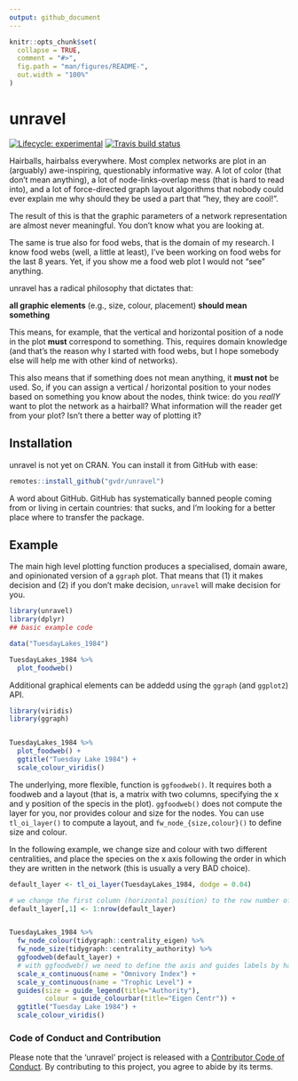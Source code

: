 ```yaml
---
output: github_document
---
```


```r
knitr::opts_chunk$set(
  collapse = TRUE,
  comment = "#>",
  fig.path = "man/figures/README-",
  out.width = "100%"
)
```
# unravel

<!-- badges: start -->
[![Lifecycle: experimental](https://img.shields.io/badge/lifecycle-experimental-orange.svg)](https://www.tidyverse.org/lifecycle/#experimental)
[![Travis build status](https://travis-ci.org/gvdr/unravel.svg?branch=master)](https://travis-ci.org/gvdr/unravel)
<!-- badges: end -->

Hairballs, hairbalss everywhere. Most complex networks are plot in an (arguably) awe-inspiring, questionably informative way. A lot of color (that don't mean anything), a lot of node-links-overlap mess (that is hard to read into), and a lot of force-directed graph layout algorithms that nobody could ever explain me why should they be used a part that "hey, they are cool!".

The result of this is that the graphic parameters of a network representation are almost never meaningful. You don't know what you are looking at.

The same is true also for food webs, that is the domain of my research. I know food webs (well, a little at least), I've been working on food webs for the last 8 years. Yet, if you show me a food web plot I would not "see" anything.

unravel has a radical philosophy that dictates that:

**all graphic elements** (e.g., size, colour, placement) **should mean something**

This means, for example, that the vertical and horizontal position of a node in the plot **must** correspond to something. This, requires domain knowledge (and that's the reason why I started with food webs, but I hope somebody else will help me with other kind of networks).

This also means that if something does not mean anything, it **must not** be used. So, if you can assign a vertical / horizontal position to your nodes based on something you know about the nodes, think twice: do you *reallY* want to plot the network as a hairball? What information will the reader get from your plot? Isn't there a better way of plotting it?

## Installation

unravel is not yet on CRAN. You can install it from GitHub with ease:

```r
remotes::install_github("gvdr/unravel")
```

A word about GitHub. GitHub has systematically banned people coming from or living in certain countries: that sucks, and I'm looking for a better place where to transfer the package.

## Example

The main high level plotting function produces a specialised, domain aware, and opinionated version of a `ggraph` plot. That means that (1) it makes decision and (2) if you don't make decision, `unravel` will make decision for you.

```r
library(unravel)
library(dplyr)
## basic example code

data("TuesdayLakes_1984")

TuesdayLakes_1984 %>%
  plot_foodweb()
```

Additional graphical elements can be addedd using the `ggraph` (and `ggplot2`) API.

```r
library(viridis)
library(ggraph)


TuesdayLakes_1984 %>%
  plot_foodweb() +
  ggtitle("Tuesday Lake 1984") +
  scale_colour_viridis()
```

The underlying, more flexible, function is `ggfoodweb()`. It requires both a foodweb and a layout (that is, a matrix with two columns, specifying the x and y position of the specis in the plot). `ggfoodweb()` does not compute the layer for you, nor provides colour and size for the nodes. You can use `tl_oi_layer()` to compute a layout, and `fw_node_{size,colour}()` to define size and colour.

In the following example, we change size and colour with two different centralities, and place the species on the x axis following the order in which they are written in the network (this is usually a very BAD choice).

```r
default_layer <- tl_oi_layer(TuesdayLakes_1984, dodge = 0.04)

# we change the first column (horizontal position) to the row number of species
default_layer[,1] <- 1:nrow(default_layer) 


TuesdayLakes_1984 %>%
  fw_node_colour(tidygraph::centrality_eigen) %>%
  fw_node_size(tidygraph::centrality_authority) %>%
  ggfoodweb(default_layer) +
  # with ggfoodweb() we need to define the axis and guides labels by hand
  scale_x_continuous(name = "Omnivory Index") +
  scale_y_continuous(name = "Trophic Level") +
  guides(size = guide_legend(title="Authority"),
         colour = guide_colourbar(title="Eigen Centr")) +
  ggtitle("Tuesday Lake 1984") +
  scale_colour_viridis()
```

### Code of Conduct and Contribution

Please note that the 'unravel' project is released with a
[Contributor Code of Conduct](CODE_OF_CONDUCT.md).
By contributing to this project, you agree to abide by its terms.
